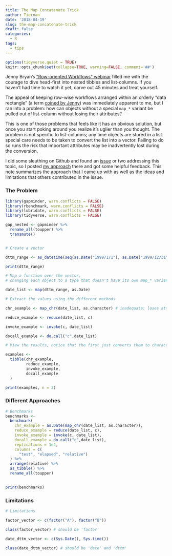 ```yaml
---
title: The Map Concatenate Trick
author: Tiernan
date: '2018-04-19'
slug: the-map-concatenate-trick
draft: false
categories:
  - R
tags:
  - tips
---
```


```r
options(tidyverse.quiet = TRUE)
knitr::opts_chunk$set(collapse=TRUE, warning=FALSE, comment='##')
```


Jenny Bryan's ["Row-oriented Workflows" webinar](https://github.com/jennybc/row-oriented-workflows#readme) filled me with the courage to dive head-first into nested tibbles and list-columns. If you haven’t had time to watch it yet, carve out 45 minutes and treat yourself.

The appeal of keeping row-wise workflows arranged within an orderly "data rectangle" (a term [coined by Jenny](https://speakerdeck.com/jennybc/data-rectangling)) was immediately apparent to me, but I ran into a problem: how can objects without a special `map_*` variant be pulled out of list-column without losing their attributes?

This is one of those problems that feels like it has an obvious solution, but once you start poking around you realize it's uglier than you thought. The problem is not specific to list-columns; any time objects are stored in a list special care needs to be taken to convert the list into a vector. Failing to do so runs the risk that important attributes may be inadvertently lost during the conversion. 

I did some sleuthing on Github and found an [issue](https://github.com/tidyverse/purrr/issues/295) or two addressing this topic, so I posted [my approach](https://github.com/tidyverse/purrr/issues/295#issuecomment-382115098) there and got some helpful feedback. This note summarizes the approach that I came up with as well as the ideas and limitations that others contributed in the issue.

### The Problem
```r
library(gapminder, warn.conflicts = FALSE)
library(rbenchmark, warn.conflicts = FALSE)
library(lubridate, warn.conflicts = FALSE) 
library(tidyverse, warn.conflicts = FALSE)

gap_nested <- gapminder %>% 
  rename_all(toupper) %>% 
  transmute()


# Create a vector

dttm_range <- as_datetime(seq(as.Date("1999/1/1"), as.Date("1999/12/31"), "months"))  

print(dttm_range)

# Map a function over the vector, 
# changing each object to a type that doesn't have its own map_* variant

date_list <- map(dttm_range, as.Date)

# Extract the values using the different methods

chr_example <- map_chr(date_list, as.character) # inadequate: loses attributes

reduce_example <- reduce(date_list, c)

invoke_example <- invoke(c, date_list)

docall_example <- do.call("c",date_list)

# View the results, notice that the first just converts them to character

examples <- 
  tibble(chr_example,
         reduce_example,
         invoke_example,
         docall_example
  )

print(examples, n = 3)


```

### Different Approaches

```r
# Benchmarks 
benchmarks <- 
  benchmark(
    chr_example = as.Date(map_chr(date_list, as.character)),
    reduce_example = reduce(date_list, c),
    invoke_example = invoke(c, date_list),
    docall_example = do.call("c",date_list),
    replications = 1e4,
    columns = c(
      "test", "elapsed", "relative")
  ) %>% 
  arrange(relative) %>% 
  as_tibble() %>% 
  rename_all(toupper)
  

print(benchmarks)

```


### Limitations

```r
# Limitations

factor_vector <- c(factor("A"), factor("B"))

class(factor_vector) # should be 'factor'

date_dttm_vector <- c(Sys.Date(), Sys.time())

class(date_dttm_vector) # should be 'date' and 'dttm'
```


